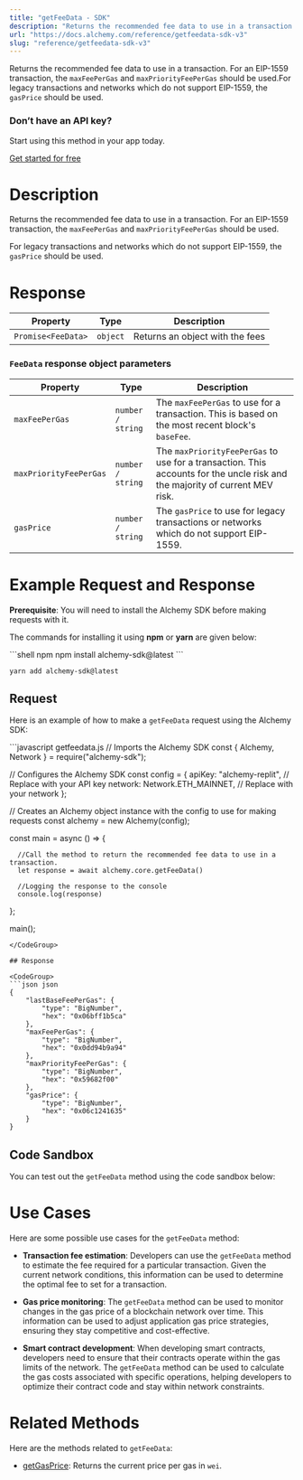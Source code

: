 ```yaml
---
title: "getFeeData - SDK"
description: "Returns the recommended fee data to use in a transaction. For an EIP-1559 transaction, the maxFeePerGas and maxPriorityFeePerGas should be used.For legacy transactions and networks which do not support EIP-1559, the gasPrice should be used."
url: "https://docs.alchemy.com/reference/getfeedata-sdk-v3"
slug: "reference/getfeedata-sdk-v3"
---
```


Returns the recommended fee data to use in a transaction. For an EIP-1559 transaction, the `maxFeePerGas` and `maxPriorityFeePerGas` should be used.For legacy transactions and networks which do not support EIP-1559, the `gasPrice` should be used.

### Don’t have an API key?

Start using this method in your app today.

[Get started for free](https://dashboard.alchemy.com/signup/?a=estimateGas)

# Description

Returns the recommended fee data to use in a transaction. For an EIP-1559 transaction, the `maxFeePerGas` and `maxPriorityFeePerGas` should be used.

For legacy transactions and networks which do not support EIP-1559, the `gasPrice` should be used.

<Warning />

# Response

| Property           | Type     | Description                     |
| ------------------ | -------- | ------------------------------- |
| `Promise<FeeData>` | `object` | Returns an object with the fees |

### `FeeData` response object parameters

| Property               | Type              | Description                                                                                                                 |
| ---------------------- | ----------------- | --------------------------------------------------------------------------------------------------------------------------- |
| `maxFeePerGas`         | `number / string` | The `maxFeePerGas` to use for a transaction. This is based on the most recent block's `baseFee`.                            |
| `maxPriorityFeePerGas` | `number / string` | The `maxPriorityFeePerGas` to use for a transaction. This accounts for the uncle risk and the majority of current MEV risk. |
| `gasPrice`             | `number / string` | The `gasPrice` to use for legacy transactions or networks which do not support EIP-1559.                                    |

# Example Request and Response

**Prerequisite**: You will need to install the Alchemy SDK before making requests with it.

The commands for installing it using **npm** or **yarn** are given below:

<CodeGroup>
  ```shell npm
  npm install alchemy-sdk@latest
  ```

  ```shell yarn
  yarn add alchemy-sdk@latest
  ```
</CodeGroup>

## Request

Here is an example of how to make a `getFeeData` request using the Alchemy SDK:

<CodeGroup>
  ```javascript getfeedata.js
  // Imports the Alchemy SDK
  const { Alchemy, Network } = require("alchemy-sdk");

  // Configures the Alchemy SDK
  const config = {
      apiKey: "alchemy-replit", // Replace with your API key
      network: Network.ETH_MAINNET, // Replace with your network
  };

  // Creates an Alchemy object instance with the config to use for making requests
  const alchemy = new Alchemy(config);

  const main = async () => {

      //Call the method to return the recommended fee data to use in a transaction.
      let response = await alchemy.core.getFeeData()

      //Logging the response to the console
      console.log(response)
  };

  main();
  ```
</CodeGroup>

## Response

<CodeGroup>
  ```json json
  {
      "lastBaseFeePerGas": {
          "type": "BigNumber",
          "hex": "0x06bff1b5ca"
      },
      "maxFeePerGas": {
          "type": "BigNumber",
          "hex": "0x0dd94b9a94"
      },
      "maxPriorityFeePerGas": {
          "type": "BigNumber",
          "hex": "0x59682f00"
      },
      "gasPrice": {
          "type": "BigNumber",
          "hex": "0x06c1241635"
      }
  }
  ```
</CodeGroup>

## Code Sandbox

You can test out the `getFeeData` method using the code sandbox below:

# Use Cases

Here are some possible use cases for the `getFeeData` method:

* **Transaction fee estimation**: Developers can use the `getFeeData` method to estimate the fee required for a particular transaction. Given the current network conditions, this information can be used to determine the optimal fee to set for a transaction.

* **Gas price monitoring**: The `getFeeData` method can be used to monitor changes in the gas price of a blockchain network over time. This information can be used to adjust application gas price strategies, ensuring they stay competitive and cost-effective.

* **Smart contract development**: When developing smart contracts, developers need to ensure that their contracts operate within the gas limits of the network. The `getFeeData` method can be used to calculate the gas costs associated with specific operations, helping developers to optimize their contract code and stay within network constraints.

# Related Methods

Here are the methods related to `getFeeData`:

* [getGasPrice](/reference/getgasprice-sdk): Returns the current price per gas in `wei`.
